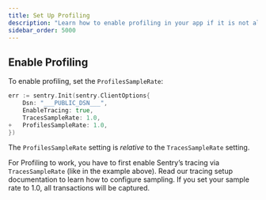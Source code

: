 ```yaml
---
title: Set Up Profiling
description: "Learn how to enable profiling in your app if it is not already set up."
sidebar_order: 5000
---
```


<PlatformContent includePath="profiling/index/preface" />
<PlatformContent includePath="profiling/index/why-profiling" />

## Enable Profiling


To enable profiling, set the `ProfilesSampleRate`:


```go {diff}
err := sentry.Init(sentry.ClientOptions{
    Dsn: "___PUBLIC_DSN___",
    EnableTracing: true,
    TracesSampleRate: 1.0,
+   ProfilesSampleRate: 1.0,
})
```

<Note>

The `ProfilesSampleRate` setting is _relative_ to the `TracesSampleRate` setting.

For Profiling to work, you have to first enable Sentry’s tracing via `TracesSampleRate` (like in the example above). Read our <PlatformLink to="/tracing/">tracing setup documentation</PlatformLink> to learn how to configure sampling. If you set your sample rate to 1.0, all transactions will be captured.

</Note>
